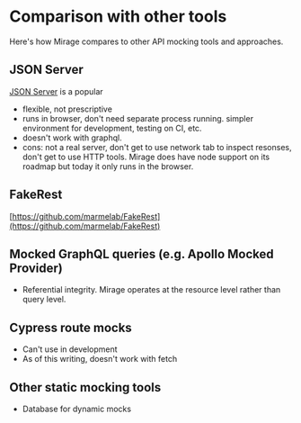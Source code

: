 # Comparison with other tools

Here's how Mirage compares to other API mocking tools and approaches.

## JSON Server

[JSON Server](https://github.com/typicode/json-server) is a popular

- flexible, not prescriptive
- runs in browser, don't need separate process running. simpler environment for development, testing on CI, etc.
- doesn't work with graphql.
- cons: not a real server, don't get to use network tab to inspect resonses, don't get to use HTTP tools. Mirage does have node support on its roadmap but today it only runs in the browser.

## FakeRest

[https://github.com/marmelab/FakeRest](https://github.com/marmelab/FakeRest)

## Mocked GraphQL queries (e.g. Apollo Mocked Provider)

- Referential integrity. Mirage operates at the resource level rather than query level.

## Cypress route mocks

- Can't use in development
- As of this writing, doesn't work with fetch

## Other static mocking tools

- Database for dynamic mocks
